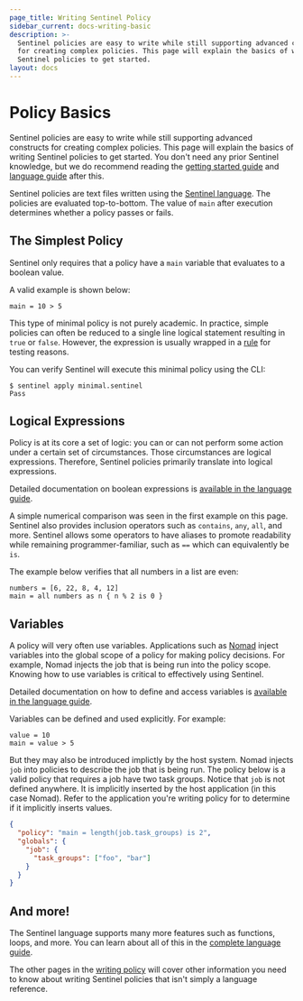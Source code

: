 ```yaml
---
page_title: Writing Sentinel Policy
sidebar_current: docs-writing-basic
description: >-
  Sentinel policies are easy to write while still supporting advanced constructs
  for creating complex policies. This page will explain the basics of writing
  Sentinel policies to get started.
layout: docs
---
```


# Policy Basics

Sentinel policies are easy to write while still supporting advanced constructs
for creating complex policies. This page will explain the basics of writing
Sentinel policies to get started. You don't need any prior Sentinel knowledge,
but we do recommend reading the
[getting started guide](/sentinel/intro/getting-started/first-policy) and
[language guide](/sentinel/language) after this.

Sentinel policies are text files written using the [Sentinel language](/sentinel/language).
The policies are evaluated top-to-bottom. The value of `main` after execution
determines whether a policy passes or fails.

## The Simplest Policy

Sentinel only requires that a policy have a `main` variable that evaluates to
a boolean value.

A valid example is shown below:

```sentinel playground
main = 10 > 5
```

This type of minimal policy is not purely academic. In practice, simple
policies can often be reduced to a single line logical statement resulting
in `true` or `false`. However, the expression is usually wrapped in a
[rule](/sentinel/language/rules) for testing reasons.

You can verify Sentinel will execute this minimal policy using the CLI:

```
$ sentinel apply minimal.sentinel
Pass
```

## Logical Expressions

Policy is at its core a set of logic: you can or can not perform some action
under a certain set of circumstances. Those circumstances are logical
expressions. Therefore, Sentinel policies primarily translate into logical
expressions.

Detailed documentation on boolean expressions is
[available in the language guide](/sentinel/language/boolexpr).

A simple numerical comparison was seen in the first example on this page.
Sentinel also provides inclusion operators such as `contains`, `any`, `all`, and
more. Sentinel allows some operators to have aliases to promote readability
while remaining programmer-familiar, such as `==` which can equivalently be `is`.

The example below verifies that all numbers in a list are even:

```sentinel playground
numbers = [6, 22, 8, 4, 12]
main = all numbers as n { n % 2 is 0 }
```

## Variables

A policy will very often use variables. Applications such as
[Nomad](https://www.nomadproject.io) inject variables into the global
scope of a policy for making policy decisions. For example, Nomad injects
the job that is being run into the policy scope. Knowing how to use
variables is critical to effectively using Sentinel.

Detailed documentation on how to define and access variables is
[available in the language guide](/sentinel/language/variables).

Variables can be defined and used explicitly. For example:

```sentinel playground
value = 10
main = value > 5
```

But they may also be introduced implictly by the host system. Nomad
injects `job` into policies to describe the job that is being run. The
policy below is a valid policy that requires a job have two task groups.
Notice that `job` is not defined anywhere. It is implicitly inserted by
the host application (in this case Nomad). Refer to the application you're
writing policy for to determine if it implicitly inserts values.

```json sentinel
{
  "policy": "main = length(job.task_groups) is 2",
  "globals": {
    "job": {
      "task_groups": ["foo", "bar"]
    }
  }
}
```

## And more!

The Sentinel language supports many more features such as functions,
loops, and more. You can learn about all of this in the
[complete language guide](/sentinel/language).

The other pages in the [writing policy](/sentinel/writing)
will cover other information you need to know about writing Sentinel
policies that isn't simply a language reference.

